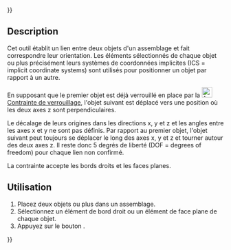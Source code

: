 {{UnfinishedDocu{{#translation:}}}}
<languages/>

{{Docnav/fr
|[[Assembly3_ConstraintAngle/fr|Contrainte d'angle]]
|[[Assembly3_ConstraintPointsCoincident/fr|Contrainte de points coïncidents]]
|[[Assembly3_Workbench/fr|Assembly3]]
|IconL=Assembly_ConstraintAngle.svg
|IconR=Assembly_ConstraintPointCoincident.svg
|IconC=Assembly3_workbench_icon.svg
}}

{{GuiCommand/fr
|Name=Assembly3 ConstraintPerpendicular
|Name/fr=Assembly3 Contrainte perpendiculaire
|Icon=Assembly_ConstraintPerpendicular.svg
|Workbenches=[[Assembly3_Workbench/fr|Assembly3]]
}}

== Description ==

Cet outil établit un lien entre deux objets d'un assemblage et fait correspondre leur orientation. Les éléments sélectionnés de chaque objet ou plus précisément leurs systèmes de coordonnées implicites (ICS = implicit coordinate systems) sont utilisés pour positionner un objet par rapport à un autre.

En supposant que le premier objet est déjà verrouillé en place par la [[Image:Assembly_ConstraintLock.svg|24px]] [[Assembly3_ConstraintLock/fr|Contrainte de verrouillage]], l'objet suivant est déplacé vers une position où les deux axes z sont perpendiculaires.

Le décalage de leurs origines dans les directions x, y et z et les angles entre les axes x et y ne sont pas définis. Par rapport au premier objet, l'objet suivant peut toujours se déplacer le long des axes x, y et z et tourner autour des deux axes z. Il reste donc 5 degrés de liberté (DOF = degrees of freedom) pour chaque lien non confirmé.

La contrainte accepte les bords droits et les faces planes.

<span id="Usage"></span>
== Utilisation == 

# Placez deux objets ou plus dans un assemblage.
# Sélectionnez un élément de bord droit ou un élément de face plane de chaque objet.
# Appuyez sur le bouton {{Button|[[Image:Assembly_ConstraintPerpendicular.svg|16px]] [[Assembly3_ConstraintPerpendicular/fr|Perpendicular]]}}.


{{Docnav/fr
|[[Assembly3_ConstraintAngle/fr|Contrainte d'angle]]
|[[Assembly3_ConstraintPointsCoincident/fr|Contrainte de points coïncidents]]
|[[Assembly3_Workbench/fr|Assembly3]]
|IconL=Assembly_ConstraintAngle.svg
|IconR=Assembly_ConstraintPointCoincident.svg
|IconC=Assembly3_workbench_icon.svg
}}

{{Userdocnavi{{#translation:}}}}